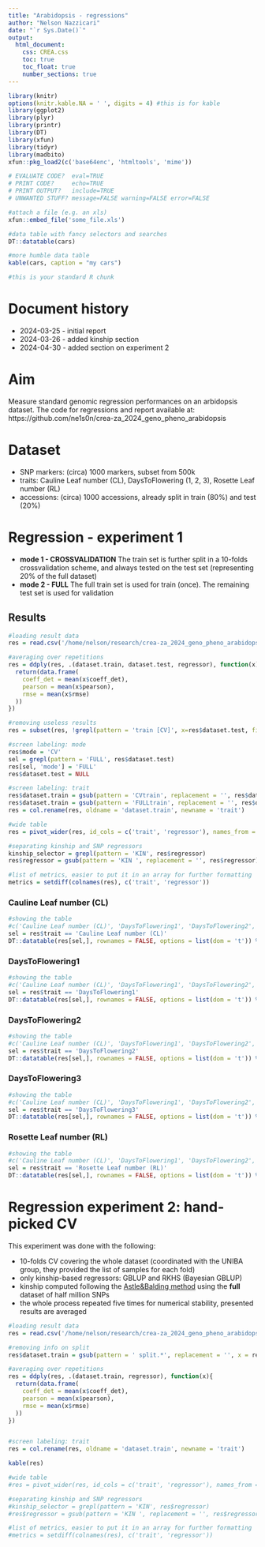 ```yaml
---
title: "Arabidopsis - regressions"
author: "Nelson Nazzicari"
date: "`r Sys.Date()`"
output: 
  html_document:
    css: CREA.css
    toc: true
    toc_float: true
    number_sections: true
---
```


```r
library(knitr)
options(knitr.kable.NA = ' ', digits = 4) #this is for kable
library(ggplot2)
library(plyr)
library(printr)
library(DT)
library(xfun)
library(tidyr)
library(madbito)
xfun::pkg_load2(c('base64enc', 'htmltools', 'mime'))
```

```r
# EVALUATE CODE?  eval=TRUE
# PRINT CODE?     echo=TRUE
# PRINT OUTPUT?   include=TRUE
# UNWANTED STUFF? message=FALSE warning=FALSE error=FALSE

#attach a file (e.g. an xls)
xfun::embed_file('some_file.xls')

#data table with fancy selectors and searches
DT::datatable(cars)

#more humble data table
kable(cars, caption = "my cars")
```

```r
#this is your standard R chunk
```

# Document history

<!--
To highlight changes use
<span class="new"> your stuff </span>
-->

* 2024-03-25 - initial report
* 2024-03-26 - added kinship section
* 2024-04-30 - added section on experiment 2

# Aim
Measure standard genomic regression performances on an arbidopsis dataset.
The code for regressions and report available at: https://github.com/ne1s0n/crea-za_2024_geno_pheno_arabidopsis

# Dataset

* SNP markers: (circa) 1000 markers, subset from 500k 
* traits: Cauline Leaf number (CL), DaysToFlowering (1, 2, 3), Rosette Leaf number (RL)
* accessions: (circa) 1000 accessions, already split in train (80%) and test (20%)

# Regression - experiment 1

* **mode 1 - CROSSVALIDATION** The train set is further split in a 10-folds crossvalidation scheme, and
  always tested on the test set (representing 20% of the full dataset)
* **mode 2 - FULL** The full train set is used for train (once). The remaining test set is used for validation 

## Results

```r
#loading result data
res = read.csv('/home/nelson/research/crea-za_2024_geno_pheno_arabidopsis/results/accuracy.csv', stringsAsFactors = FALSE)

#averaging over repetitions
res = ddply(res, .(dataset.train, dataset.test, regressor), function(x){
  return(data.frame(
    coeff_det = mean(x$coeff_det),
    pearson = mean(x$pearson),
    rmse = mean(x$rmse)
  ))
})

#removing useless results
res = subset(res, !grepl(pattern = 'train [CV]', x=res$dataset.test, fixed = TRUE))

#screen labeling: mode
res$mode = 'CV'
sel = grepl(pattern = 'FULL', res$dataset.test)
res[sel, 'mode'] = 'FULL'
res$dataset.test = NULL

#screen labeling: trait
res$dataset.train = gsub(pattern = 'CVtrain', replacement = '', res$dataset.train)
res$dataset.train = gsub(pattern = 'FULLtrain', replacement = '', res$dataset.train)
res = col.rename(res, oldname = 'dataset.train', newname = 'trait')

#wide table
res = pivot_wider(res, id_cols = c('trait', 'regressor'), names_from = 'mode', values_from = c('pearson', 'rmse', 'coeff_det'))

#separating kinship and SNP regressors
kinship_selector = grepl(pattern = 'KIN', res$regressor)
res$regressor = gsub(pattern = 'KIN ', replacement = '', res$regressor)

#list of metrics, easier to put it in an array for further formatting
metrics = setdiff(colnames(res), c('trait', 'regressor'))
```


### Cauline Leaf number (CL)
```r
#showing the table
#c('Cauline Leaf number (CL)', 'DaysToFlowering1', 'DaysToFlowering2', 'DaysToFlowering3', 'Rosette Leaf number (RL)')
sel = res$trait == 'Cauline Leaf number (CL)'
DT::datatable(res[sel,], rownames = FALSE, options = list(dom = 't')) %>% formatRound(metrics, digits=4)
```

### DaysToFlowering1
```r
#showing the table
#c('Cauline Leaf number (CL)', 'DaysToFlowering1', 'DaysToFlowering2', 'DaysToFlowering3', 'Rosette Leaf number (RL)')
sel = res$trait == 'DaysToFlowering1'
DT::datatable(res[sel,], rownames = FALSE, options = list(dom = 't')) %>% formatRound(metrics, digits=4)
```

### DaysToFlowering2
```r
#showing the table
#c('Cauline Leaf number (CL)', 'DaysToFlowering1', 'DaysToFlowering2', 'DaysToFlowering3', 'Rosette Leaf number (RL)')
sel = res$trait == 'DaysToFlowering2'
DT::datatable(res[sel,], rownames = FALSE, options = list(dom = 't')) %>% formatRound(metrics, digits=4)
```

### DaysToFlowering3
```r
#showing the table
#c('Cauline Leaf number (CL)', 'DaysToFlowering1', 'DaysToFlowering2', 'DaysToFlowering3', 'Rosette Leaf number (RL)')
sel = res$trait == 'DaysToFlowering3'
DT::datatable(res[sel,], rownames = FALSE, options = list(dom = 't')) %>% formatRound(metrics, digits=4)
```

### Rosette Leaf number (RL)
```r
#showing the table
#c('Cauline Leaf number (CL)', 'DaysToFlowering1', 'DaysToFlowering2', 'DaysToFlowering3', 'Rosette Leaf number (RL)')
sel = res$trait == 'Rosette Leaf number (RL)'
DT::datatable(res[sel,], rownames = FALSE, options = list(dom = 't')) %>% formatRound(metrics, digits=4)
```

# Regression experiment 2: hand-picked CV

This experiment was done with the following:

* 10-folds CV covering the whole dataset (coordinated with the UNIBA group, they provided the list of samples for each fold)
* only kinship-based regressors: GBLUP and RKHS (Bayesian GBLUP)
* kinship computed following the [Astle&Balding method](https://www.jstor.org/stable/25681325) using the **full** dataset of half million SNPs
* the whole process repeated five times for numerical stability, presented results are averaged

```r
#loading result data
res = read.csv('/home/nelson/research/crea-za_2024_geno_pheno_arabidopsis/results/accuracy_regression2_coordinated_CV.csv', stringsAsFactors = FALSE)

#removing info on split
res$dataset.train = gsub(pattern = ' split.*', replacement = '', x = res$dataset.train)

#averaging over repetitions
res = ddply(res, .(dataset.train, regressor), function(x){
  return(data.frame(
    coeff_det = mean(x$coeff_det),
    pearson = mean(x$pearson),
    rmse = mean(x$rmse)
  ))
})


#screen labeling: trait
res = col.rename(res, oldname = 'dataset.train', newname = 'trait')

kable(res)

#wide table
#res = pivot_wider(res, id_cols = c('trait', 'regressor'), names_from = 'mode', values_from = c('pearson', #'rmse', 'coeff_det'))

#separating kinship and SNP regressors
#kinship_selector = grepl(pattern = 'KIN', res$regressor)
#res$regressor = gsub(pattern = 'KIN ', replacement = '', res$regressor)

#list of metrics, easier to put it in an array for further formatting
#metrics = setdiff(colnames(res), c('trait', 'regressor'))
```
